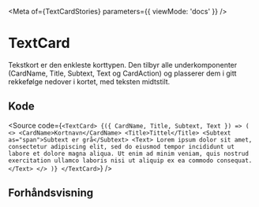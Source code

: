 
<Meta of={TextCardStories} parameters={{ viewMode: 'docs' }} />

# TextCard

Tekstkort er den enkleste korttypen. Den tilbyr alle underkomponenter (CardName, Title, Subtext, Text og CardAction) og plasserer dem i gitt rekkefølge nedover i kortet, med teksten midtstilt.

## Kode

<Source
    code={`
<TextCard>
    {({ CardName, Title, Subtext, Text }) => (
        <>
            <CardName>Kortnavn</CardName>
            <Title>Tittel</Title>
            <Subtext as="span">Subtext er grå</Subtext>
            <Text>
                Lorem ipsum dolor sit amet, consectetur adipiscing elit,
                sed do eiusmod tempor incididunt ut labore et dolore
                magna aliqua. Ut enim ad minim veniam, quis nostrud
                exercitation ullamco laboris nisi ut aliquip ex ea
                commodo consequat.
            </Text>
        </>
    )}
</TextCard>
`}
/>

## Forhåndsvisning

<Canvas of={TextCardStories.Standard} />
<Controls of={TextCardStories.Standard} />
